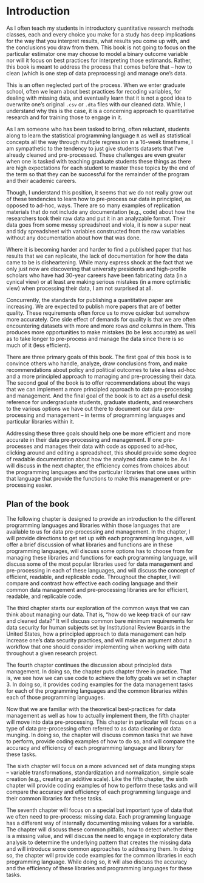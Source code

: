 # Introduction

As I often teach my students in introductory quantitative research methods classes, each and every choice you make for a study has deep implications for the way that you interpret results, what results you come up with, and the conclusions you draw from them. This book is not going to focus on the particular estimator one may choose to model a binary outcome variable nor will it focus on best practices for interpreting those estimands. Rather, this book is meant to address the process that comes before that -- how to clean (which is one step of data preprocessing) and manage one's data.

This is an often neglected part of the process. When we enter graduate school, often we learn about best practices for recoding variables, for dealing with missing data, and eventually learn that it is not a good idea to overwrite one's original `.csv` or `.dta` files with our cleaned data. While, I understand why this is the case, it is a concerning approach to quantitative research and for training those to engage in it. 

As I am someone who has been tasked to bring, often reluctant, students along to learn the statistical programming language `R` as well as statistical concepts all the way through multiple regression in a 16-week timeframe, I am sympathetic to the tendency to just give students datasets that I've already cleaned and pre-processed. These challenges are even greater when one is tasked with teaching graduate students these things as there are high expectations for each student to master these topics by the end of the term so that they can be successful for the remainder of the program and their academic careers.

Though, I understand this position, it seems that we do not really grow out of these tendencies to learn how to pre-process our data in principled, as opposed to ad-hoc, ways. There are so many examples of replication materials that do not include any documentation (e.g., code) about how the researchers took their raw data and put it in an analyzable format. Their data goes from some messy spreadsheet and viola, it is now a super neat and tidy spreadsheet with variables constructed from the raw variables without any documentation about how that was done.

Where it is becoming harder and harder to find a published paper that has results that we can replicate, the lack of documentation for how the data came to be is disheartening. While many express shock at the fact that we only just now are discovering that university presidents and high-profile scholars who have had 30-year careers have been fabricating data (in a cynical view) or at least are making serious mistakes (in a more optimistic view) when processing their data, I am not surprised at all.

Concurrently, the standards for publishing a quantitative paper are increasing. We are expected to publish more papers that are of better quality. These requirements often force us to move quicker but somehow more accurately. One side effect of demands for quality is that we are often encountering datasets with more and more rows *and* columns in them. This produces more opportunities to make mistakes (to be less accurate) as well as to take longer to pre-process and manage the data since there is so much of it (less efficient).

There are three primary goals of this book. The first goal of this book is to convince others who handle, analyze, draw conclusions from, and make recommendations about policy and political outcomes to take a less ad-hoc and a more principled approach to managing and pre-processing their data. The second goal of the book is to offer recommendations about the ways that we can implement a more principled approach to data pre-processing and management. And the final goal of the book is to act as a useful desk reference for undergraduate students, graduate students, and researchers to the various options we have out there to document our data pre-processing and management -- in terms of programming languages and particular libraries within it.

Addressing these three goals should help one be more efficient and more accurate in their data pre-processing and management. If one pre-processes and manages their data with code as opposed to ad-hoc, clicking around and editing a spreadsheet, this should provide some degree of readable documentation about how the analyzed data came to be. As I will discuss in the next chapter, the efficiency comes from choices about the programming languages and the particular libraries that one uses within that language that provide the functions to make this management or pre-processing easier.

## Plan of the book

The following chapter is designed to provide an introduction to the different programming languages and libraries within those languages that are available to us for data pre-processing and management. In the chapter, I will provide directions to get set up with each programming languages, will offer a brief discussion of what libraries and functions are in these programming languages, will discuss some options has to choose from for managing these libraries and functions for each programming language, will discuss some of the most popular libraries used for data management and pre-processing in each of these languages, and will discuss the concept of efficient, readable, and replicable code. Throughout the chapter, I will compare and contrast how effective each coding language and their common data management and pre-processing libraries are for efficient, readable, and replicable code.

The third chapter starts our exploration of the common ways that we can think about managing our data. That is, "how do we keep track of our raw and cleaned data?" It will discuss common bare minimum requirements for data security for human subjects set by Institutional Review Boards in the United States, how a principled approach to data management can help increase one's data security practices, and will make an argument about a workflow that one should consider implementing when working with data throughout a given research project.

The fourth chapter continues the discussion about principled data management. In doing so, the chapter puts chapter three in practice. That is, we see how we can use code to achieve the lofty goals we set in chapter 3. In doing so, it provides coding examples for the data management tasks for each of the programming languages and the common libraries within each of those programming languages.

Now that we are familiar with the theoretical best-practices for data management as well as how to actually implement them, the fifth chapter will move into data pre-processing. This chapter in particular will focus on a type of data pre-processing often referred to as data cleaning or data munging. In doing so, the chapter will discuss common tasks that we have to perform, provide coding examples of how to do so, and will compare the accuracy and efficiency of each programming language and library for these tasks.

The sixth chapter will focus on a more advanced set of data munging steps -- variable transformations, standardization and normalization, simple scale creation (e.g., creating an additive scale). Like the fifth chapter, the sixth chapter will provide coding examples of how to perform these tasks and will compare the accuracy and efficiency of each programming language and their common libraries for these tasks.

The seventh chapter will focus on a special but important type of data that we often need to pre-process: missing data. Each programming language has a different way of internally documenting missing values for a variable. The chapter will discuss these common pitfalls, how to detect whether there is a missing value, and will discuss the need to engage in exploratory data analysis to determine the underlying pattern that creates the missing data and will introduce some common approaches to addressing them. In doing so, the chapter will provide code examples for the common libraries in each programming language. While doing so, it will also discuss the accuracy and the efficiency of these libraries and programming languages for these tasks.

